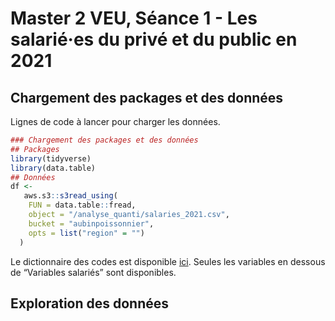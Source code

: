 # Master 2 VEU, Séance 1 - Les salarié·es du privé et du public en 2021

## Chargement des packages et des données

Lignes de code à lancer pour charger les données.

```r
### Chargement des packages et des données
## Packages
library(tidyverse)
library(data.table)
## Données
df <- 
   aws.s3::s3read_using(
    FUN = data.table::fread,
    object = "/analyse_quanti/salaries_2021.csv",
    bucket = "aubinpoissonnier",
    opts = list("region" = "")
  )
```

Le dictionnaire des codes est disponible [ici](https://www.insee.fr/fr/statistiques/7651654#dictionnaire). Seules les variables en dessous de "Variables salariés" sont disponibles.

## Exploration des données

```r

```
